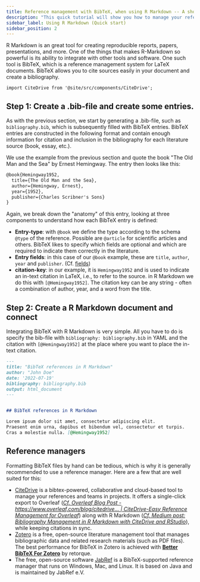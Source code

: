 ```yaml
---
title: Reference management with BibTeX, when using R Markdown -- A short guide
description: "This quick tutorial will show you how to manage your references using BibTeX. BibTeX is a reference management software that allows you to store and organize your references in a simple, easy-to-use format."
sidebar_label: Using R Markdown (Quick start)
sidebar_position: 2
---
```


R Markdown is an great tool for creating reproducible reports, papers, presentations, and more. One of the things that makes R-Markdown so powerful is its ability to integrate with other tools and software. One such tool is BibTeX, which is a reference management system for LaTeX documents. BibTeX allows you to cite sources easily in your document and create a bibliography.

```mdx-code-block
import CiteDrive from '@site/src/components/CiteDrive';
```
<CiteDrive /> 


## Step 1: Create a .bib-file and create some entries.

As with the previous section, we start by generating a .bib-file, such as `bibliography.bib`, which is subsequently filled with BibTeX entries.
BibTeX entries are constructed in the following format and contain enough information for citation and inclusion in the bibliography for each literature source (book, essay, etc.).

We use the example from the previous section and quote the book "The Old Man and the Sea" by Ernest Hemingway. The entry then looks like this:

```latex
@book{Hemingway1952,
  title={The Old Man and the Sea},
  author={Hemingway, Ernest},
  year={1952},
  publisher={Charles Scribner's Sons}
}
```

Again, we break down the "anatomy" of this entry, looking at three components to understand how each BibTeX entry is defined:

* **Entry-type**: with `@book` we define the type according to the schema `@type` of the reference. Possible are `@article` for scientific articles and others. BibTeX likes to specify which fields are optional and which are required to indicate them correctly in the literature.
* **Entry fields**: in this case of our `@book` example, these are `title`, `author`, `year` and `publisher`. (Cf. [fields](./fields))
* **citation-key**: in our example, it is `Hemingway1952` and is used to indicate an in-text citation in LaTeX, i.e., to refer to the source. in R Markdown we do this with `[@Hemingway1952]`. The citation key can be any string - often a combination of author, year, and a word from the title.



## Step 2: Create a R Markdown document and connect

Integrating BibTeX with R Markdown is very simple. All you have to do is specify the bib-file with `bibliography: bibliography.bib` in YAML and the citation with `[@Hemingway1952]` at the place where you want to place the in-text citation.

```md
---
title: "BibTeX references in R Markdown"
author: "John Doe"
date: '2022-07-19'
bibliography: bibliography.bib
output: html_document
---


## BibTeX references in R Markdown

Lorem ipsum dolor sit amet, consectetur adipiscing elit.
Praesent enim urna, dapibus et bibendum vel, consectetur et turpis.
Cras a molestie nulla. [@Hemingway1952]


```


## Reference managers

Formatting BibTeX files by hand can be tedious, which is why it is generally recommended to use a reference manager. Here are a few that are well suited for this:

* [CiteDrive](https://www.citedrive.com/) is a bibtex-powered, collaborative and cloud-based tool to manage your references and teams in projects. It offers a single-click export to Overleaf ([*Cf. Overleaf Blog Post - https://www.overleaf.com/blog/citedrive... | CiteDrive-Easy Reference Management for Overleaf*](https://www.overleaf.com/blog/citedrive-easy-reference-management-for-overleaf)) along with R Markdown ([*Cf. Medium post: Bibliography Management in R Markdown with CiteDrive and RStudio*](https://citedrive.medium.com/bibliography-management-in-r-markdown-with-citedrive-and-rstudio-2585699dd619)), while keeping citations in sync.
* [Zotero](https://www.zotero.org/) is a free, open-source literature management tool that manages bibliographic data and related research materials (such as PDF files). The best performance for BibTeX in Zotero is achieved with **[Better BibTeX For Zotero](https://retorque.re/zotero-better-bibtex/)** by retorque.
* The free, open-source software [JabRef](https://www.jabref.org/) is a BibTeX-supported reference manager that runs on Windows, Mac, and Linux. It is based on Java and is maintained by JabRef e.V.
